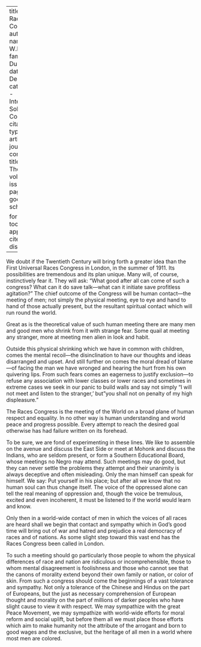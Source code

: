 
---
title: 'The Races in Conference'
author:
  - name:
      given: W.E.B.
      family: Du Bois
date: Dec. 1910
categories: 
  - International Solidarity
  - Conferences
citation: 
  type: article-journal
  container-title: The Crisis
  volume: 1
  issue: 2
  page: 17,20
google-scholar: true

format:
  html:
    toc: false
    appendix-cite-as: display
---



We doubt if the Twentieth Century will bring forth a greater idea than the First Universal Races Congress in London, in the summer of 1911. Its possibilities are tremendous and its plan unique. Many will, of course, instinctively fear it. They will ask: "What good after all can come of such a congress? What can it do save talk---what can it initiate save profitless agitation?" The chief outcome of the Congress will be human contact---the meeting of men; not simply the physical meeting, eye to eye and hand to hand of those actually present, but the resultant spiritual contact which will run round the world. 

Great as is the theoretical value of such human meeting there are many men and good men who shrink from it with strange fear. Some quail at meeting any stranger, more at meeting men alien in look and habit. 

Outside this physical shrinking which we have in common with children, comes the mental recoil---the disinclination to have our thoughts and ideas disarranged and upset. And still further on comes the moral dread of blame---of facing the man we have wronged and hearing the hurt from his own quivering lips. From such fears comes an eagerness to justify exclusion---to refuse any association with lower classes or lower races and sometimes in extreme cases we seek in our panic to build walls and say not simply "I will not meet and listen to the stranger,' but "you shall not on penalty of my high displeasure." 

The Races Congress is the meeting of the World on a broad plane of human respect and equality. In no other way is human understanding and world peace and progress possible. Every attempt to reach the desired goal otherwise has had failure written on its forehead. 

To be sure, we are fond of experimenting in these lines. We like to assemble on the avenue and discuss the East Side or meet at Mohonk and discuss the Indians, who are seldom present, or form a Southern Educational Board, whose meetings no Negro may attend. Such meetings may do good, but they can never settle the problems they attempt and their unanimity is always deceptive and often misleading. Only the man himself can speak for himself. We say: Put yourself in his place; but after all we know that no human soul can thus change itself. The voice of the oppressed alone can tell the real meaning of oppression and, though the voice be tremulous, excited and even incoherent, it must be listened to if the world would learn and know. 

Only then in a world-wide contact of men in which the voices of all races are heard shall we begin that contact and sympathy which in God's good time will bring out of war and hatred and prejudice a real democracy of races and of nations. As some slight step toward this vast end has the Races Congress been called in London. 

To such a meeting should go particularly those people to whom the physical differences of race and nation are ridiculous or incomprehensible, those to whom mental disagreement is foolishness and those who cannot see that the canons of morality extend beyond their own family or nation, or color of skin. From such a congress should come the beginnings of a vast tolerance and sympathy. Not only a tolerance of the Chinese and Hindus on the part of Europeans, but the just as necessary comprehension of European thought and morality on the part of millions of darker peoples who have slight cause to view it with respect. We may sympathize with the great Peace Movement, we may sympathize with world-wide efforts for moral reform and social uplift, but before them all we must place those efforts which aim to make humanity not the attribute of the arrogant and born to good wages and the exclusive, but the heritage of all men in a world where most men are colored. 

